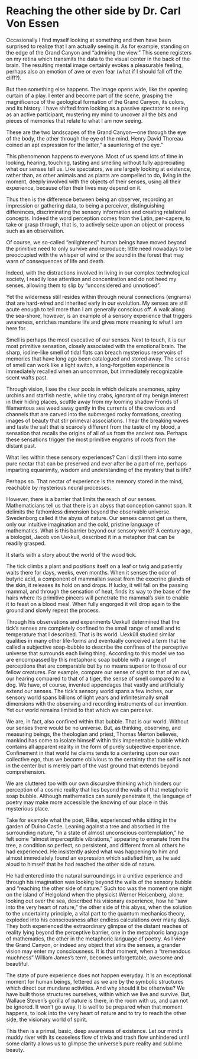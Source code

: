 # Reaching the other side by Dr. Carl Von Essen

Occasionally I find myself looking at something and then have been surprised to realize that I am actually seeing it. As for example, standing on the edge of the Grand Canyon and “admiring the view.” This scene registers on my retina which transmits the data to the visual center in the back of the brain. The resulting mental image certainly evokes a pleasurable feeling, perhaps also an emotion of awe or even fear (what if I should fall off the cliff?). 

But then something else happens. The image opens wide, like the opening curtain of a play. I enter and become part of the scene, grasping the magnificence of the geological formation of the Grand Canyon, its colors, and its history. I have shifted from looking as a passive spectator to seeing as an active participant, mustering my mind to uncover all the bits and pieces of memories that relate to what I am now seeing.

These are the two landscapes of the Grand Canyon—one through the eye of the body, the other through the eye of the mind.  Henry David Thoreau coined an apt expression for the latter,” a sauntering of the eye.”  

This phenomenon happens to everyone. Most of us spend lots of time in looking, hearing, touching, tasting and smelling without fully appreciating what our senses tell us. Like spectators, we are largely looking at existence, rather than, as other animals and as plants are compelled to do, living in the moment, deeply involved with the objects of their senses, using all their experience, because often their lives may depend on it. 

Thus then is the difference between being an observer, recording an impression or gathering data, to being a perceiver, distinguishing differences, discriminating the sensory information and creating relational concepts. Indeed the word perception comes from the Latin, per-capere, to take or grasp through, that is, to actively seize upon an object or process such as an observation.

Of course, we so-called “enlightened” human beings have moved beyond the primitive need to only survive and reproduce; little need nowadays to be preoccupied with the whisper of wind or the sound in the forest that may warn of consequences of life and death. 

Indeed, with the distractions involved in living in our complex technological society, I readily lose attention and concentration and do not heed my senses, allowing them to slip by “unconsidered and unnoticed”.

Yet the wilderness still resides within through neural connections (engrams) that are hard-wired and inherited early in our evolution. My senses are still acute enough to tell more than I am generally conscious off.
A walk along the sea-shore, however, is an example of a sensory experience that triggers awareness, enriches mundane life and gives more meaning to what I am here for.

Smell is perhaps the most evocative of our senses. Next to touch, it is our most primitive sensation, closely associated with the emotional brain. The sharp, iodine-like smell of tidal flats can breach mysterious reservoirs of memories that have long ago been catalogued and stored away. The sense of smell can work like a light switch, a long-forgotten experience is immediately recalled when an uncommon, but immediately recognizable scent wafts past. 

Through vision, I see the clear pools in which delicate anemones, spiny urchins and starfish nestle, while tiny crabs, ignorant of my benign interest in their hiding places, scuttle away from my looming shadow Fronds of filamentous sea weed sway gently in the currents of the crevices and channels that are carved into the submerged rocky formations, creating images of beauty that stir primeval associations.
I hear the breaking waves and taste the salt that is scarcely different from the taste of my blood, a sensation that recalls the origins of all of us from the ancient sea.  Perhaps these sensations trigger the most primitive engrams of roots from the distant past. 

What lies within these sensory experiences? Can I distill them into some pure nectar that can be preserved and ever after be a part of me, perhaps imparting equanimity, wisdom and understanding of the mystery that is life?

Perhaps so. That nectar of experience is the memory stored in the mind, reachable by mysterious neural processes.

However, there is a barrier that limits the reach of our senses. Mathematicians tell us that there is an abyss that conception cannot span. It delimits the fathomless dimension beyond the observable universe. Swedenborg called it the abyss of nature. Our senses cannot get us there, only our intuitive imagination and the cold, pristine language of mathematics. What is this barrier beyond our sensory world?
A century ago, a biologist, Jacob von Uexkull, described it in a metaphor that can be readily grasped.

It starts with a story about the world of the wood tick. 

The tick climbs a plant and positions itself on a leaf or twig and patiently waits there for days, weeks, even months. When it senses the odor of butyric acid, a component of mammalian sweat from the exocrine glands of the skin, it releases its hold on and drops. If lucky, it will fall on the passing mammal, and through the sensation of heat, finds its way to the base of the hairs where its primitive pincers will penetrate the mammal’s skin to enable it to feast on a blood meal. When fully engorged it will drop again to the ground and slowly repeat the process. 

Through his observations and experiments Uexkull determined that the tick’s senses are completely confined to the small range of smell and to temperature that I described. That is its world. Uexküll studied similar qualities in many other life-forms and eventually conceived a term that he called a subjective soap-bubble to describe the confines of the perceptive universe that surrounds each living thing. According to this model we too are encompassed by this metaphoric soap bubble with a range of perceptions that are comparable but by no means superior to those of our fellow creatures. For example, compare our sense of sight to that of an owl, our hearing compared to that of a tiger, the sense of smell compared to a dog. We have, of course, invented appendages that vastly and artificially extend our senses. The tick’s sensory world spans a few inches, our sensory world spans billions of light years and infinitesimally small dimensions with the observing and recording instruments of our invention. Yet our world remains limited to that which we can perceive.

We are, in fact, also confined within that bubble. That is our world. Without our senses there would be no universe. But, as thinking, observing, and measuring beings, the theologian and priest, Thomas Merton believes, mankind has come to isolate himself within this impenetrable bubble which contains all apparent reality in the form of purely subjective experience. Confinement in that world he claims tends to a centering upon our own collective ego, thus we become oblivious to the certainty that the self is not in the center but is merely part of the vast ground that extends beyond comprehension.

We are cluttered too with our own discursive thinking which hinders our perception of a cosmic reality that lies beyond the walls of that metaphoric soap bubble. Although mathematics can surely penetrate it, the language of poetry may make more accessible the knowing of our place in this mysterious place.

Take for example what the poet, Rilke, experienced while sitting in the garden of Duino Castle.  Leaning against a tree and absorbed in the surrounding nature, “in a state of almost unconscious contemplation,” he felt some “almost imperceptible vibrations,” appearing to emanate from the tree, a condition so perfect, so persistent, and different from all others he had experienced. He insistently asked what was happening to him and almost immediately found an expression which satisfied him, as he said aloud to himself that he had reached the other side of nature.

 He had entered into the natural surroundings in a unitive experience and through his imagination was looking beyond the walls of the sensory bubble and “reaching the other side of nature.”
Such too was the moment one night on the island of Helgoland when the physicist Werner Heisenberg, alone, looking out over the sea, described his visionary experience, how he “saw into the very heart of nature,” the other side of this abyss, when the solution to the uncertainty principle, a vital part to the quantum mechanics theory, exploded into his consciousness after endless calculations over many days.
They both experienced the extraordinary glimpse of the distant reaches of reality lying beyond the perceptive barrier, one in the metaphoric language of mathematics, the other in the metaphoric language of poetry.
As I view the Grand Canyon, or indeed any object that stirs the senses, a grander vision may enter my consciousness. It is that moment, when a “tremendous muchness” William James’s term, becomes unforgettable, awesome and beautiful.  

The state of pure experience does not happen everyday. It is an exceptional moment for human beings, fettered as we are by the symbolic structures which direct our mundane activities. And why should it be otherwise? We have built those structures ourselves, within which we live and survive. But, Wallace Steven’s gorilla of nature is there, in the room with us, and can not be ignored. It won’t go away. It is well to be prepared when that moment happens, to look into the very heart of nature and to try to reach the other side, the visionary world of spirit.

This then is a primal, basic, deep awareness of existence. Let our mind’s muddy river with its ceaseless flow of trivia and trash flow unhindered until some clarity allows us to glimpse the universe’s pure reality and sublime beauty.
